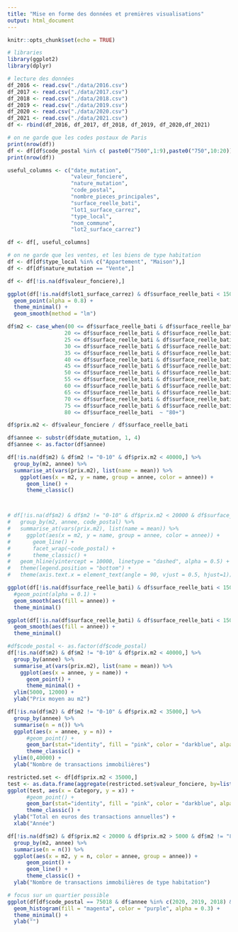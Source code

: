 ```yaml
---
title: "Mise en forme des données et premières visualisations"
output: html_document
---
```


```r
knitr::opts_chunk$set(echo = TRUE)

# libraries
library(ggplot2)
library(dplyr)

# lecture des données
df_2016 <- read.csv("./data/2016.csv")
df_2017 <- read.csv("./data/2017.csv")
df_2018 <- read.csv("./data/2018.csv")
df_2019 <- read.csv("./data/2019.csv")
df_2020 <- read.csv("./data/2020.csv")
df_2021 <- read.csv("./data/2021.csv")
df <- rbind(df_2016, df_2017, df_2018, df_2019, df_2020,df_2021)

# on ne garde que les codes postaux de Paris
print(nrow(df))
df <- df[df$code_postal %in% c( paste0("7500",1:9),paste0("750",10:20)) ,]
print(nrow(df))

useful_columns <- c("date_mutation", 
                    "valeur_fonciere", 
                    "nature_mutation", 
                    "code_postal", 
                    "nombre_pieces_principales", 
                    "surface_reelle_bati", 
                    "lot1_surface_carrez", 
                    "type_local", 
                    "nom_commune",
                    "lot2_surface_carrez")

df <- df[, useful_columns]

# on ne garde que les ventes, et les biens de type habitation
df <- df[df$type_local %in% c("Appartement", "Maison"),]
df <- df[df$nature_mutation == "Vente",]

df <- df[!is.na(df$valeur_fonciere),]
```

```r
ggplot(df[!is.na(df$lot1_surface_carrez) & df$surface_reelle_bati < 150 & df$lot1_surface_carrez < 150 & is.na(df$lot2_surface_carrez),], aes(x = lot1_surface_carrez, y = surface_reelle_bati)) +
  geom_point(alpha = 0.8) +
  theme_minimal() +
  geom_smooth(method = "lm")
```


```r
df$m2 <- case_when(00 <= df$surface_reelle_bati & df$surface_reelle_bati < 20 ~ "0-20",
                  20 <= df$surface_reelle_bati & df$surface_reelle_bati < 25 ~ "20-25",
                  25 <= df$surface_reelle_bati & df$surface_reelle_bati < 30 ~ "25-30",
                  30 <= df$surface_reelle_bati & df$surface_reelle_bati < 35 ~ "30-35",
                  35 <= df$surface_reelle_bati & df$surface_reelle_bati < 40 ~ "35-40",
                  40 <= df$surface_reelle_bati & df$surface_reelle_bati < 45 ~ "40-45",
                  45 <= df$surface_reelle_bati & df$surface_reelle_bati < 50 ~ "45-50",
                  50 <= df$surface_reelle_bati & df$surface_reelle_bati < 55 ~ "50-55",
                  55 <= df$surface_reelle_bati & df$surface_reelle_bati < 60 ~ "55-60",
                  60 <= df$surface_reelle_bati & df$surface_reelle_bati < 65 ~ "60-65",
                  65 <= df$surface_reelle_bati & df$surface_reelle_bati < 70 ~ "65-70",
                  70 <= df$surface_reelle_bati & df$surface_reelle_bati < 75 ~ "70-75",
                  75 <= df$surface_reelle_bati & df$surface_reelle_bati < 80 ~ "75-80",
                  80 <= df$surface_reelle_bati  ~ "80+")

df$prix.m2 <- df$valeur_fonciere / df$surface_reelle_bati

df$annee <- substr(df$date_mutation, 1, 4)
df$annee <- as.factor(df$annee)
```


```r
df[!is.na(df$m2) & df$m2 != "0-10" & df$prix.m2 < 40000,] %>%
  group_by(m2, annee) %>%
  summarise_at(vars(prix.m2), list(name = mean)) %>%
    ggplot(aes(x = m2, y = name, group = annee, color = annee)) +
      geom_line() +
      theme_classic()



# df[!is.na(df$m2) & df$m2 != "0-10" & df$prix.m2 < 20000 & df$surface_reelle_bati < 40,] %>%
#   group_by(m2, annee, code_postal) %>%
#   summarise_at(vars(prix.m2), list(name = mean)) %>%
#     ggplot(aes(x = m2, y = name, group = annee, color = annee)) +
#       geom_line() +
#       facet_wrap(~code_postal) +
#       theme_classic() + 
#   geom_hline(yintercept = 10000, linetype = "dashed", alpha = 0.5) +
#   theme(legend.position = "bottom") +
#   theme(axis.text.x = element_text(angle = 90, vjust = 0.5, hjust=1))
```
```r
ggplot(df[!is.na(df$surface_reelle_bati) & df$surface_reelle_bati < 150 & df$m2 != "0-10" & df$prix.m2 < 35000 & df$prix.m2 >3000,], aes(x = surface_reelle_bati, y = prix.m2, color = annee, group = annee)) +
  #geom_point(alpha = 0.1) +
  geom_smooth(aes(fill = annee)) +
  theme_minimal()
```

```r
ggplot(df[!is.na(df$surface_reelle_bati) & df$surface_reelle_bati < 150 & df$m2 != "0-10" & df$prix.m2 < 35000 & df$prix.m2 >3000 & df$code_postal == 75007,], aes(x = surface_reelle_bati, y = prix.m2, color = annee, group = annee)) +
  geom_smooth(aes(fill = annee)) +
  theme_minimal() 
```

```r
#df$code_postal <- as.factor(df$code_postal)
df[!is.na(df$m2) & df$m2 != "0-10" & df$prix.m2 < 40000,] %>%
  group_by(annee) %>%
  summarise_at(vars(prix.m2), list(name = mean)) %>%
    ggplot(aes(x = annee, y = name)) +
      geom_point() +
      theme_minimal() +
  ylim(5000, 12000) +
  ylab("Prix moyen au m2")
```

```r
df[!is.na(df$m2) & df$m2 != "0-10" & df$prix.m2 < 35000,] %>%
  group_by(annee) %>%
  summarise(n = n()) %>%
  ggplot(aes(x = annee, y = n)) +
      #geom_point() +
      geom_bar(stat="identity", fill = "pink", color = "darkblue", alpa = 0.5) +
      theme_classic() +
  ylim(0,40000) +
  ylab("Nombre de transactions immobilières")
```

```r
restricted.set <- df[df$prix.m2 < 35000,]
test <- as.data.frame(aggregate(restricted.set$valeur_fonciere, by=list(Category=restricted.set$annee), FUN=sum))
ggplot(test, aes(x = Category, y = x)) +
      #geom_point() +
      geom_bar(stat="identity", fill = "pink", color = "darkblue", alpa = 0.5) +
      theme_classic() +
  ylab("Total en euros des transactions annuelles") +
  xlab("Année")
```

```r
df[!is.na(df$m2) & df$prix.m2 < 20000 & df$prix.m2 > 5000 & df$m2 != "80+",] %>%
  group_by(m2, annee) %>%
  summarise(n = n()) %>%
  ggplot(aes(x = m2, y = n, color = annee, group = annee)) +
      geom_point() +
      geom_line() +
      theme_classic() +
  ylab("Nombre de transactions immobilières de type habitation")
```

```r
# focus sur un quartier possible
ggplot(df[df$code_postal == 75018 & df$annee %in% c(2020, 2019, 2018) & df$lot1_surface_carrez > 30 & df$lot1_surface_carrez < 35 & df$valeur_fonciere < 600000,], aes(x = valeur_fonciere)) +
  geom_histogram(fill = "magenta", color = "purple", alpha = 0.3) +
  theme_minimal() +
  ylab("")
```




